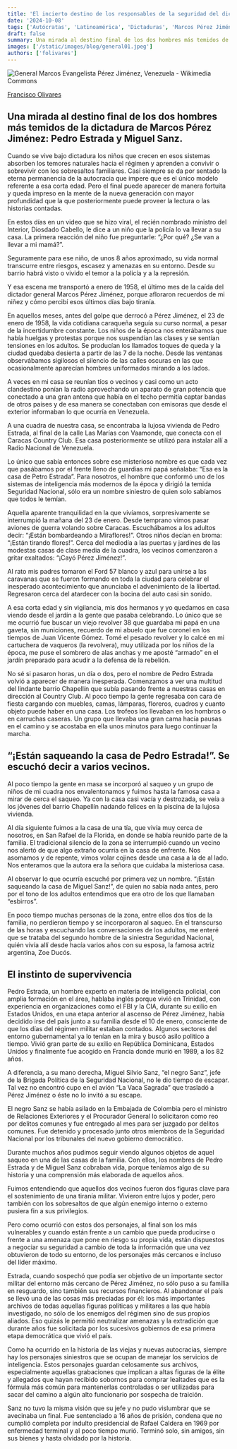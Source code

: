 ```yaml
---
title: 'El incierto destino de los responsables de la seguridad del dictador'
date: '2024-10-08'
tags: ['Autócratas', 'Latinoamérica', 'Dictaduras', 'Marcos Pérez Jiménez']
draft: false
summary: Una mirada al destino final de los dos hombres más temidos de la dictadura de Marcos Pérez Jiménez: Pedro Estrada y Miguel Sanz.
images: ['/static/images/blog/general01.jpeg']
authors: ['folivares']
---
```


![General Marcos Evangelista Pérez Jiménez, Venezuela - Wikimedia Commons](/static/images/blog/general01.jpeg)

[Francisco Olivares](https://twitter.com/folivares10)

## Una mirada al destino final de los dos hombres más temidos de la dictadura de Marcos Pérez Jiménez: Pedro Estrada y Miguel Sanz.

Cuando se vive bajo dictadura los niños que crecen en esos sistemas absorben los temores naturales hacia el régimen y aprenden a convivir o sobrevivir con los sobresaltos familiares. Casi siempre se da por sentado la eterna permanencia de la autocracia que impere que es el único modelo referente a esa corta edad. Pero el final puede aparecer de manera fortuita y queda impreso en la mente de la nueva generación con mayor profundidad que la que posteriormente puede proveer la lectura o las historias contadas. 

En estos días en un video que se hizo viral, el recién nombrado ministro del Interior, Diosdado Cabello, le dice a un niño que la policía lo va llevar a su casa. La primera reacción del niño fue preguntarle: “¿Por qué? ¿Se van a llevar a mi mamá?”. 

Seguramente para ese niño, de unos 8 años aproximado, su vida normal transcurre entre riesgos, escasez y amenazas en su entorno. Desde su barrio habrá visto o vivido el temor a la policía y a la represión.

Y esa escena me transportó a enero de 1958, el último mes de la caída del dictador general Marcos Pérez Jiménez, porque afloraron recuerdos de mi niñez y cómo percibí esos últimos días bajo tiranía.  

En aquellos meses, antes del golpe que derrocó a Pérez Jiménez, el 23 de enero de 1958, la vida cotidiana caraqueña seguía su curso normal, a pesar de la incertidumbre constante. Los niños de la época nos enterábamos que había huelgas y protestas porque nos suspendían las clases y se sentían tensiones en los adultos. Se producían los llamados toques de queda y la ciudad quedaba desierta a partir de las 7 de la noche. Desde las ventanas observábamos sigilosos el silencio de las calles oscuras en las que ocasionalmente aparecían hombres uniformados mirando a los lados. 

A veces en mi casa se reunían tíos o vecinos y casi como un acto clandestino ponían la radio aprovechando un aparato de gran potencia que conectado a una gran antena que había en el techo permitía captar bandas de otros países y de esa manera se conectaban con emisoras que desde el exterior informaban lo que ocurría en Venezuela.

A una cuadra de nuestra casa, se encontraba la lujosa vivienda de Pedro Estrada, al final de la calle Las Marías con Vaamonde, que conecta con el Caracas Country Club. Esa casa posteriormente se utilizó para instalar allí a Radio Nacional de Venezuela.

Lo único que sabía entonces sobre ese misterioso nombre es que cada vez que pasábamos por el frente lleno de guardias mi papá señalaba: “Esa es la casa de Petro Estrada”. Para nosotros, el hombre que conformó uno de los sistemas de inteligencia más modernos de la época y dirigió la temida Seguridad Nacional, sólo era un nombre siniestro de quien solo sabíamos que todos le temían. 

Aquella aparente tranquilidad en la que vivíamos, sorpresivamente se interrumpió la mañana del 23 de enero. Desde temprano vimos pasar aviones de guerra volando sobre Caracas. Escuchábamos a los adultos decir: “¡Están bombardeando a Miraflores!”. Otros niños decían en broma: “¡Están tirando flores!”. Cerca del mediodía a las puertas y jardines de las modestas casas de clase media de la cuadra, los vecinos comenzaron a gritar exaltados: “¡Cayó Pérez Jiménez!”.

Al rato mis padres tomaron el Ford 57 blanco y azul para unirse a las caravanas que se fueron formando en toda la ciudad para celebrar el inesperado acontecimiento que anunciaba el advenimiento de la libertad. Regresaron cerca del atardecer con la bocina del auto casi sin sonido.  

A esa corta edad y sin vigilancia, mis dos hermanos y yo quedamos en casa viendo desde el jardín a la gente que pasaba celebrando. Lo único que se me ocurrió fue buscar un viejo revolver 38 que guardaba mi papá en una gaveta, sin municiones, recuerdo de mi abuelo que fue coronel en los tiempos de Juan Vicente Gómez. Tomé el pesado revolver y lo calcé en mi cartuchera de vaqueros (la revolvera), muy utilizada por los niños de la época, me puse el sombrero de alas anchas y me aposté “armado” en el jardín preparado para acudir a la defensa de la rebelión.

No sé si pasaron horas, un día o dos, pero el nombre de Pedro Estrada volvió a aparecer de manera inesperada. Comenzamos a ver una multitud del lindante barrio Chapellín que subía pasando frente a nuestras casas en dirección al Country Club. Al poco tiempo la gente regresaba con cara de fiesta cargando con muebles, camas, lámparas, floreros, cuadros y cuanto objeto puede haber en una casa. Los trofeos los llevaban en los hombros o en carruchas caseras. Un grupo que llevaba una gran cama hacía pausas en el camino y se acostaba en ella unos minutos para luego continuar la marcha. 

## “¡Están saqueando la casa de Pedro Estrada!”. Se escuchó decir a varios vecinos.

Al poco tiempo la gente en masa se incorporó al saqueo y un grupo de niños de mi cuadra nos envalentonamos y fuimos hasta la famosa casa a mirar de cerca el saqueo. Ya con la casa casi vacía y destrozada, se veía a los jóvenes del barrio Chapellín nadando felices en la piscina de la lujosa vivienda.

Al día siguiente fuimos a la casa de una tía, que vivía muy cerca de nosotros, en San Rafael de la Florida, en donde se había reunido parte de la familia. El tradicional silencio de la zona se interrumpió cuando un vecino nos alertó de que algo extraño ocurría en la casa de enfrente. Nos asomamos y de repente, vimos volar cojines desde una casa a la de al lado. Nos enteramos que la autora era la señora que cuidaba la misteriosa casa.  

Al observar lo que ocurría escuché por primera vez un nombre. “¡Están saqueando la casa de Miguel Sanz!”, de quien no sabía nada antes, pero por el tono de los adultos entendimos que era otro de los que llamaban “esbirros”. 

En poco tiempo muchas personas de la zona, entre ellos dos tíos de la familia, no perdieron tiempo y se incorporaron al saqueo. En el transcurso de las horas y escuchando las conversaciones de los adultos, me enteré que se trataba del segundo hombre de la siniestra Seguridad Nacional, quién vivía allí desde hacía varios años con su esposa, la famosa  actriz argentina, Zoe Ducós.  

## El instinto de supervivencia 

Pedro Estrada, un hombre experto en materia de inteligencia policial, con amplia formación en el área, hablaba inglés porque vivió en Trinidad, con experiencia en organizaciones como el FBI y la CIA, durante su exilio en Estados Unidos, en una etapa anterior al ascenso de Pérez Jiménez, había decidido irse del país junto a su familia desde el 10 de enero, consciente de que los días del régimen militar  estaban contados. Algunos sectores del entorno gubernamental ya lo tenían en la mira y buscó asilo político a tiempo. Vivió gran parte de su exilio en República Dominicana, Estados Unidos y finalmente fue acogido en Francia donde murió en 1989, a los 82 años.

A diferencia, a su mano derecha, Miguel Silvio Sanz, “el negro Sanz”, jefe de la Brigada Política de la Seguridad Nacional, no le dio tiempo de escapar. Tal vez no encontró cupo en el avión “La Vaca Sagrada” que trasladó a Pérez Jiménez o éste no lo invitó a su escape. 

El negro Sanz se había asilado en la Embajada de Colombia pero el ministro de Relaciones Exteriores y el Procurador General lo solicitaron como reo por delitos comunes y fue entregado al mes para ser juzgado por delitos comunes. Fue detenido y procesado junto otros miembros de la Seguridad Nacional por los tribunales del nuevo gobierno democrático. 

Durante muchos años pudimos seguir viendo algunos objetos de aquel saqueo en una de las casas de la familia. Con ellos, los nombres de Pedro Estrada y de Miguel Sanz cobraban vida, porque teníamos algo de su historia y una comprensión más elaborada de aquellos años. 

Fuimos entendiendo que aquellos dos vecinos fueron dos figuras clave para el sostenimiento de una tiranía militar. Vivieron entre lujos y poder, pero también con los sobresaltos de que algún enemigo interno o externo pusiera fin a sus privilegios. 

Pero como ocurrió con estos dos personajes, al final son los más vulnerables y  cuando están frente a un cambio que pueda producirse o frente a una amenaza que pone en riesgo su propia vida, están dispuestos a negociar su seguridad a cambio de toda la información que una vez obtuvieron de todo su entorno, de los personajes más cercanos e incluso del líder máximo.

Estrada, cuando sospechó que podía ser objetivo de un importante sector militar del entorno más cercano de Pérez Jiménez, no sólo puso a su familia en resguardo, sino también sus recursos financieros. Al abandonar el país se llevó una de las cosas más preciadas por él: los más importantes archivos de todas aquellas figuras políticas y militares a las que había investigado, no sólo de los enemigos del régimen sino de sus propios aliados. Eso quizás le permitió neutralizar amenazas y la extradición que durante años fue solicitada por los sucesivos gobiernos de esa primera etapa democrática que vivió el país. 

Como ha ocurrido en la historia de las viejas y nuevas autocracias, siempre hay los  personajes siniestros que se ocupan de manejar los servicios de inteligencia. Estos personajes guardan celosamente sus archivos, especialmente aquellas grabaciones que implican a altas figuras de la élite y allegados que hayan recibido sobornos para comprar lealtades que es la fórmula más común para mantenerlas controladas o ser utilizadas para sacar del camino a algún alto funcionario por  sospecha de traición.  

Sanz no tuvo la misma visión que su jefe y no pudo vislumbrar que se avecinaba un final. Fue sentenciado a 16 años de prisión, condena que no cumplió completa por indulto presidencial de Rafael Caldera en 1969 por enfermedad terminal y al poco tiempo murió. Terminó solo, sin amigos, sin sus bienes y hasta olvidado por la historia.